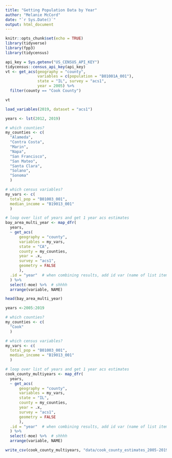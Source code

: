 ```yaml
---
title: "Getting Population Data by Year"
author: "Melanie McCord"
date: "`r Sys.Date()`"
output: html_document
---
```


```r
knitr::opts_chunk$set(echo = TRUE)
library(tidyverse)
library(fpp3)
library(tidycensus)
```

```r
api_key = Sys.getenv("US_CENSUS_API_KEY")
tidycensus::census_api_key(api_key)
vt <- get_acs(geography = "county", 
              variables = c(population = "B01001A_001"), 
              state = "IL", survey = "acs1",
              year = 2005) %>%
  filter(county == "Cook County")

vt
```

```r
load_variables(2019, dataset = "acs1")
```

```r
years <- lst(2012, 2019) 

# which counties?
my_counties <- c(
  "Alameda",
  "Contra Costa",
  "Marin",
  "Napa",
  "San Francisco",
  "San Mateo",
  "Santa Clara",
  "Solano",
  "Sonoma"
  )

# which census variables?
my_vars <- c(
  total_pop = "B01003_001",
  median_income = "B19013_001"
  )

# loop over list of years and get 1 year acs estimates
bay_area_multi_year <- map_dfr(
  years,
  ~ get_acs(
      geography = "county",
      variables = my_vars,
      state = "CA",
      county = my_counties,
      year = .x,
      survey = "acs1",
      geometry = FALSE
      ),
  .id = "year"  # when combining results, add id var (name of list item)
  ) %>%
  select(-moe) %>%  # shhhh
  arrange(variable, NAME)
```

```r
head(bay_area_multi_year)
```

```r
years <-2005:2019

# which counties?
my_counties <- c(
  "Cook"
  )

# which census variables?
my_vars <- c(
  total_pop = "B01003_001",
  median_income = "B19013_001"
  )

# loop over list of years and get 1 year acs estimates
cook_county_multiyears <- map_dfr(
  years,
  ~ get_acs(
      geography = "county",
      variables = my_vars,
      state = "IL",
      county = my_counties,
      year = .x,
      survey = "acs1",
      geometry = FALSE
      ),
  .id = "year"  # when combining results, add id var (name of list item)
  ) %>%
  select(-moe) %>%  # shhhh
  arrange(variable, NAME)
```


```r
write_csv(cook_county_multiyears, "data/cook_county_estimates_2005-2019.csv")
```
